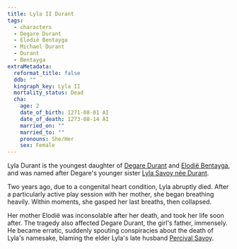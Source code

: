 ```yaml
---
title: Lyla II Durant
tags:
  - characters
  - Degare Durant
  - Elodië Bentayga
  - Michael Durant
  - Durant
  - Bentayga
extraMetadata:
  reformat_title: false
  ddb: ""
  kingraph_key: Lyla II
  mortality_status: Dead
  cha:
    age: 2
    date_of_birth: 1271-08-01 AI
    date_of_death: 1273-08-14 AI
    married_on: ""
    married_to: ""
    pronouns: She/Her
    sex: Female
---
```


Lyla Durant is the youngest daughter of
[Degare Durant](/characters/degare-durant/) and
[Elodië Bentayga](/characters/elodie-bentayga/), and was named after
Degare's younger sister [Lyla Savoy née Durant](/characters/lyla-durant/).

Two years ago, due to a congenital heart condition, Lyla abruptly died. After a
particularly active play session with her mother, she began breathing heavily.
Within moments, she gasped her last breaths, then collapsed.

Her mother Elodië was inconsolable after her death, and took her life soon
after. The tragedy also affected Degare Durant, the girl's father, immensely. He
became erratic, suddenly spouting conspiracies about the death of Lyla's
namesake, blaming the elder Lyla's late husband
[Percival Savoy](/characters/percival-savoy/).
